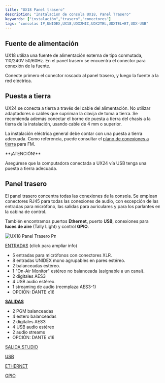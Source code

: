 ```yaml
---
title: "UX18 Panel trasero"
description: "Instalacion de consola UX18, Panel Trasero"
keywords: ["instalación","trasero","conectores"]
tags: "consolas IP,UNIDEX,UX18,UDX2MIC,UDX2TEL,UDXTEL+BT,UDX-USB"
---
```


## Fuente de alimentación

UX18 utiliza una fuente de alimentación externa de tipo conmutada, 110/240V 50/60Hz. En el panel trasero se encuentra el conector para conexión de la fuente.

<Danger>
  Conecte primero el conector roscado al panel trasero, y luego la fuente a la red eléctrica.
</Danger>

## Puesta a tierra

UX24 se conecta a tierra a través del cable del alimentación. No utilizar adaptadores o cables que supriman la clavija de toma a tierra. Se recomienda además conectar el borne de puesta a tierra del chasis a la tierra de la instalación, usando cable de 4 mm o superior.

La instalación eléctrica general debe contar con una puesta a tierra adecuada. Como referencia, puede consultar el [plano de conexiones a tierra](/es/puesta-a-tierra) para FM.

<Danger>
  **¡ATENCIÓN!**

  Asegúrese que la computadora conectada a UX24 vía USB tenga una puesta a tierra adecuada.
</Danger>

## Panel trasero

El panel trasero concentra todas las conexiones de la consola. Se emplean conectores RJ45 para todas las conexiones de audio, con excepción de las entradas para micrófono, las salidas para auriculares y para los parlantes en la cabina de control.

También encontramos puertos **Ethernet**, puerto **USB**, conexiones para **luces de aire** (Tally Light) y control **GPIO**.

![UX18 Panel Trasero Pn](/images/ux24/UX18_Panel_Trasero.png)

<Icon icon="arrow-right-to-line" iconType="solid" color="#008dff" size={22} />  [ENTRADAS](/es/unidex/instalacion-entradas) (click para ampliar info)

- 5 entradas para micrófonos con conectores XLR.
- 8 entradas UNIDEX mono agrupables en pares estéreo.
- 2 balanceadas estéreo.
- 1 "On-Air Monitor" estéreo no balanceada (asignable a un canal).
- 2 digitales AES3
- 4 USB audio estéreo.
- 1 streaming de audio (reemplaza AES3-1)
- OPCIÓN: DANTE x16

<Icon icon="arrow-left-from-line" iconType="solid" color="#00860b" size={22} />  [**SALIDAS**](/es/unidex/instalacion-salidas)

- 2 PGM balanceadas
- 4 estero balanceadas
- 2 digitales AES3
- 4 USB audio estéreo
- 2 audio streams
- OPCIÓN: DANTE x16

<Icon icon="arrow-left-from-line" iconType="solid" color="#00860b" size={22} />  [SALIDA STUDIO](/es/unidex/instalacion-cableado_monitoreo)

<Icon icon="usb-drive" iconType="solid" color="#008dff" size={24} />  [USB](/es/unidex/instalacion-usb)

<Icon icon="network-wired" iconType="solid" color="#ffc044" size={23} />  [ETHERNET](/es/unidex/instalacion-red)

<Icon icon="arrow-down-arrow-up" color="#ffc044" size={24} />  [GPIO](/es/unidex/instalacion-gpio)